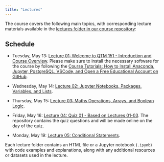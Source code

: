 ```yaml
---
title: "Lectures"
---
```


The course covers the following main topics, with corresponding lecture
materials available in the [lectures folder in our course repository](https://github.com/danilofreire/qtm151-summer/tree/main/lectures):

## Schedule

- Tuesday, May 13: [Lecture 01: Welcome to QTM 151 - Introduction and Course Overview](https://raw.githack.com/danilofreire/qtm151-summer/main/lectures/lecture-01/01-introduction.html).
  Please make sure to install the necessary software for the course by following the [Course Tutorials: How to Install Anaconda, Jupyter, PostgreSQL, VSCode, and Open a Free Educational Account on GitHub](https://danilofreire.github.io/qtm151/tutorials/tutorials.html).

- Wednesday, May 14: [Lecture 02: Jupyter Notebooks, Packages, Variables, and Lists](https://raw.githack.com/danilofreire/qtm151-summer/main/lectures/lecture-02/02-jupyter-variables.html).

- Thursday, May 15: [Lecture 03: Maths Operations, Arrays, and Boolean Logic](https://raw.githack.com/danilofreire/qtm151-summer/main/lectures/lecture-03/03-maths-boolean.html).

- Friday, May 16: [Lecture 04: Quiz 01 - Based on Lectures 01-03](https://github.com/danilofreire/qtm151-summer-quiz01/). The repository contains the quiz questions and will be made online on the day of the quiz.

- Monday, May 19: [Lecture 05: Conditional Statements](https://raw.githack.com/danilofreire/qtm151-summer/main/lectures/lecture-05/05-conditional-statements.html). 

Each lecture folder contains an HTML file or a Jupyter notebook (`.ipynb`) with code examples and explanations, along with any additional resources or datasets used in the lecture.

